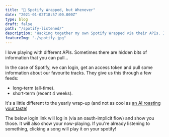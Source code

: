 ```yaml
---
title: "🎸 Spotify Wrapped, but Whenever"
date: "2021-01-02T18:57:00.000Z"
type: blog
draft: false
path: "/spotify-listened/"
description: "Hacking together my own Spotify Wrapped via their APIs. I love OAuth - the implicit grant lets you throw something together pretty quickly."
featureImg: "./spotify.jpg"
---
```



I love playing with different APIs. Sometimes there are hidden bits of information that you can pull...

In the case of Spotify, we can login, get an access token and pull some information about our favourite tracks. They give us this through a few feeds:

* long-term (all-time).
* short-term (recent 4 weeks).

It's a little different to the yearly wrap-up (and not as cool as [an AI roasting your taste](https://pudding.cool/2020/12/judge-my-spotify/))

The below login link will log in (via an oauth-implicit flow) and show you those. It will also show your now-playing. If you're already listening to something, clicking a song will play it on your spotify!

<SpotifyStats />


